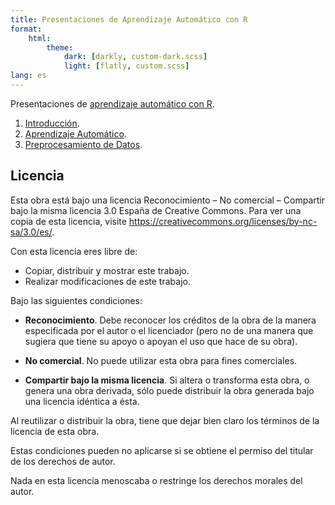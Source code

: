 ```yaml
---
title: Presentaciones de Aprendizaje Automático con R
format: 
    html:
        theme:
            dark: [darkly, custom-dark.scss]
            light: [flatly, custom.scss]
lang: es
---
```


Presentaciones de [aprendizaje automático con R](https://aprendeconalf.es/aprendizaje-automatico-practicas-r/).

1. [Introducción](01-introduccion-r.html).
2. [Aprendizaje Automático](02-aprendizaje-automatico.html).
3. [Preprocesamiento de Datos](03-preprocesamiento-datos.html).

## Licencia

Esta obra está bajo una licencia Reconocimiento – No comercial – Compartir bajo la misma licencia 3.0 España de Creative Commons. Para ver una copia de esta licencia, visite [https://creativecommons.org/licenses/by-nc-sa/3.0/es/](https://creativecommons.org/licenses/by-nc-sa/3.0/es/).

Con esta licencia eres libre de:

- Copiar, distribuir y mostrar este trabajo.
- Realizar modificaciones de este trabajo.

Bajo las siguientes condiciones:

- **Reconocimiento**. Debe reconocer los créditos de la obra de la manera especificada por el autor o el licenciador (pero no de una manera que sugiera que tiene su apoyo o apoyan el uso que hace de su obra).

- **No comercial**. No puede utilizar esta obra para fines comerciales.

- **Compartir bajo la misma licencia**. Si altera o transforma esta obra, o genera una obra derivada, sólo puede distribuir la obra generada bajo una licencia idéntica a ésta.

Al reutilizar o distribuir la obra, tiene que dejar bien claro los términos de la licencia de esta obra.

Estas condiciones pueden no aplicarse si se obtiene el permiso del titular de los derechos de autor.

Nada en esta licencia menoscaba o restringe los derechos morales del autor.
